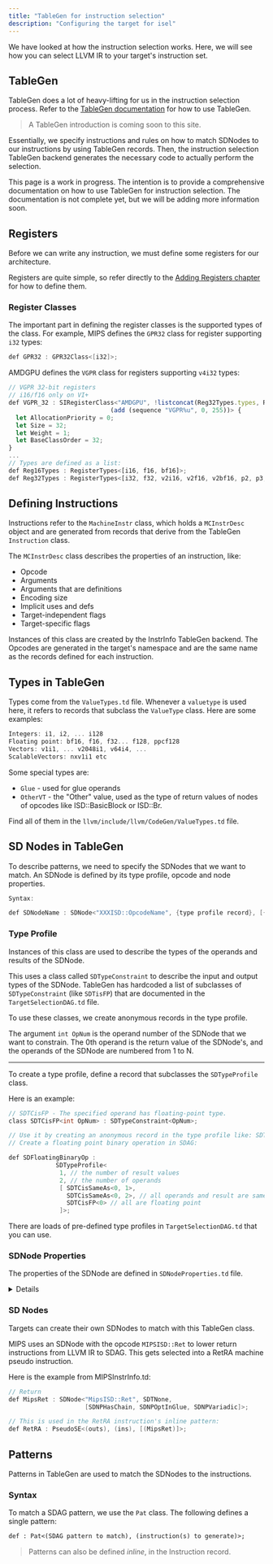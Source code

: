```yaml
---
title: "TableGen for instruction selection"
description: "Configuring the target for isel"
---
```


We have looked at how the instruction selection works.
Here, we will see how you can select LLVM IR to your target's instruction set.

## TableGen
TableGen does a lot of heavy-lifting for us in the instruction selection process.
Refer to the [TableGen documentation](https://llvm.org/docs/TableGen/) for how to use TableGen.

> A TableGen introduction is coming soon to this site.

Essentially, we specify instructions and rules on how to match SDNodes to our instructions
by using TableGen records. Then, the instruction selection TableGen backend generates the 
necessary code to actually perform the selection.

<Aside>
This page is a work in progress. The intention is to provide a comprehensive documentation on how
to use TableGen for instruction selection.
The documentation is not complete yet, but we will be adding more information soon.
</Aside>

## Registers 
Before we can write any instruction, we must define some registers for our architecture.

Registers are quite simple, so refer directly to the [Adding Registers chapter](../section%201/02%20registers.mdx)
for how to define them.

### Register Classes
The important part in defining the register classes is the supported types of the class.
For example, MIPS defines the `GPR32` class for register supporting `i32` types:

```c
def GPR32 : GPR32Class<[i32]>;
```

AMDGPU defines the `VGPR` class for registers supporting `v4i32` types:

```js "Reg32Types.types, Reg16Types.types"
// VGPR 32-bit registers
// i16/f16 only on VI+
def VGPR_32 : SIRegisterClass<"AMDGPU", !listconcat(Reg32Types.types, Reg16Types.types), 32,
                            (add (sequence "VGPR%u", 0, 255))> {
  let AllocationPriority = 0;
  let Size = 32;
  let Weight = 1;
  let BaseClassOrder = 32;
}
...
// Types are defined as a list:
def Reg16Types : RegisterTypes<[i16, f16, bf16]>;
def Reg32Types : RegisterTypes<[i32, f32, v2i16, v2f16, v2bf16, p2, p3, p5, p6]>;

```

## Defining Instructions
Instructions refer to the `MachineInstr` class, which holds a `MCInstrDesc` object and are generated from
records that derive from the TableGen `Instruction` class.

The `MCInstrDesc` class describes the properties of an instruction, like:
- Opcode
- Arguments
- Arguments that are definitions
- Encoding size
- Implicit uses and defs
- Target-independent flags
- Target-specific flags

Instances of this class are created by the InstrInfo TableGen backend. The Opcodes are generated in the target's namespace
and are the same name as the records defined for each instruction.

<LinkCard href="https://llvm.org/docs/WritingAnLLVMBackend.html#instruction-set" title="Read more on LLVM docs"/>

## Types in TableGen
Types come from the `ValueTypes.td` file. Whenever a `valuetype` is used here, it refers to records
that subclass the `ValueType` class. Here are some examples:

```c
Integers: i1, i2, ... i128
Floating point: bf16, f16, f32... f128, ppcf128
Vectors: v1i1, ... v2048i1, v64i4, ...
ScalableVectors: nxv1i1 etc
```


<InlineComment comment="Need to verify the descriptions for these">Some special types are:</InlineComment>
- `Glue` - used for glue operands
- `OtherVT` - the "Other" value, used as the type of return values of nodes of opcodes like ISD::BasicBlock or ISD::Br.


Find all of them in the `llvm/include/llvm/CodeGen/ValueTypes.td` file.

## SD Nodes in TableGen
To describe patterns, we need to specify the SDNodes that we want to match.
An SDNode is defined by its type profile, opcode and node properties.

```c
Syntax:

def SDNodeName : SDNode<"XXXISD::OpcodeName", {type profile record}, [{node properties}...], {sdnode C++ class}>;
```

### Type Profile
Instances of this class are used to describe the types of the operands and results of the SDNode.

This uses a class called `SDTypeConstraint` to describe the input and output types of the SDNode.
TableGen has hardcoded a list of subclasses of `SDTypeConstraint` (like `SDTisFP`) that are documented in the 
`TargetSelectionDAG.td` file. 

To use these classes, we create anonymous records in the type profile.

The argument `int OpNum` is the operand number of the SDNode that we want to constrain. The 0th operand is the
return value of the SDNode's, and the operands of the SDNode are numbered from 1 to N.

---
To create a type profile, define a record that subclasses the `SDTypeProfile` class.

Here is an example:
```c
// SDTCisFP - The specified operand has floating-point type.
class SDTCisFP<int OpNum> : SDTypeConstraint<OpNum>;

// Use it by creating an anonymous record in the type profile like: SDTCisFP<0>
// Create a floating point binary operation in SDAG:

def SDFloatingBinaryOp :
             SDTypeProfile<
              1, // the number of result values
              2, // the number of operands
              [ SDTCisSameAs<0, 1>, 
                SDTCisSameAs<0, 2>, // all operands and result are same
                SDTCisFP<0> // all are floating point
              ]>;
```

There are loads of pre-defined type profiles in `TargetSelectionDAG.td` that you can use.
### SDNode Properties
The properties of the SDNode are defined in `SDNodeProperties.td` file.
<Details title="Show all properties">
<CodeSnippet id="sdnode-properties" />
</Details>

### SD Nodes
Targets can create their own SDNodes to match with this TableGen class.

MIPS uses an SDNode with the opcode `MIPSISD::Ret` to lower return instructions from LLVM IR to SDAG. This gets selected into
a RetRA machine pseudo instruction.

Here is the example from MIPSInstrInfo.td:
```c
// Return
def MipsRet : SDNode<"MipsISD::Ret", SDTNone,
                     [SDNPHasChain, SDNPOptInGlue, SDNPVariadic]>;

// This is used in the RetRA instruction's inline pattern:
def RetRA : PseudoSE<(outs), (ins), [(MipsRet)]>;
```

## Patterns
Patterns in TableGen are used to match the SDNodes to the instructions.

### Syntax
To match a SDAG pattern, we use the `Pat` class. The following defines a single pattern:

```txt
def : Pat<(SDAG pattern to match), (instruction(s) to generate)>;
```

> Patterns can also be defined *inline*, in the Instruction record.
